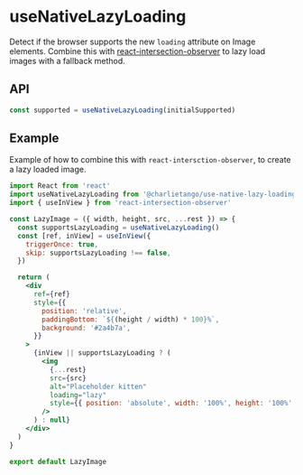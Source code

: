 
<Meta title="Hooks/useNativeLazyLoading" />

# useNativeLazyLoading

Detect if the browser supports the new `loading` attribute on Image elements.
Combine this with [react-intersection-observer](https://github.com/thebuilder/react-intersection-observer)
to lazy load images with a fallback method.

## API

```js
const supported = useNativeLazyLoading(initialSupported)
```

## Example

Example of how to combine this with `react-intersction-observer`, to create a lazy loaded image.

```jsx
import React from 'react'
import useNativeLazyLoading from '@charlietango/use-native-lazy-loading'
import { useInView } from 'react-intersection-observer'

const LazyImage = ({ width, height, src, ...rest }) => {
  const supportsLazyLoading = useNativeLazyLoading()
  const [ref, inView] = useInView({
    triggerOnce: true,
    skip: supportsLazyLoading !== false,
  })

  return (
    <div
      ref={ref}
      style={{
        position: 'relative',
        paddingBottom: `${(height / width) * 100}%`,
        background: '#2a4b7a',
      }}
    >
      {inView || supportsLazyLoading ? (
        <img
          {...rest}
          src={src}
          alt="Placeholder kitten"
          loading="lazy"
          style={{ position: 'absolute', width: '100%', height: '100%' }}
        />
      ) : null}
    </div>
  )
}

export default LazyImage
```

<Canvas>
  <Story story={stories.Example} />
</Canvas>
